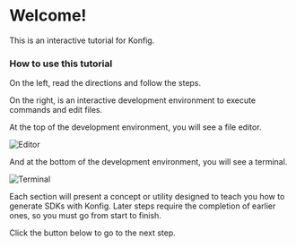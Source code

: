 # Welcome!

This is an interactive tutorial for Konfig.

### How to use this tutorial

On the left, read the directions and follow the steps.

On the right, is an interactive development environment to execute commands and
edit files.

At the top of the development environment, you will see a file editor.

![Editor](/img/editor.png)

And at the bottom of the development environment, you will see a terminal.

![Terminal](/img/terminal.png)

Each section will present a concept or utility designed to teach you how to
generate SDKs with Konfig. Later steps require the completion of earlier ones,
so you must go from start to finish.

Click the button below to go to the next step.
